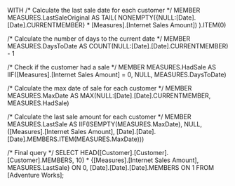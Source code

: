 WITH 
/* Calculate the last sale date for each customer */
MEMBER MEASURES.LastSaleOriginal AS 
TAIL(
    NONEMPTY({NULL:[Date].[Date].CURRENTMEMBER} * [Measures].[Internet Sales Amount])
).ITEM(0)

/* Calculate the number of days to the current date */
MEMBER MEASURES.DaysToDate AS 
COUNT(NULL:[Date].[Date].CURRENTMEMBER) - 1

/* Check if the customer had a sale */
MEMBER MEASURES.HadSale AS 
IIF([Measures].[Internet Sales Amount] = 0, NULL, MEASURES.DaysToDate)

/* Calculate the max date of sale for each customer */
MEMBER MEASURES.MaxDate AS 
MAX(NULL:[Date].[Date].CURRENTMEMBER, MEASURES.HadSale)

/* Calculate the last sale amount for each customer */
MEMBER MEASURES.LastSale AS 
IIF(ISEMPTY(MEASURES.MaxDate), NULL, 
    ([Measures].[Internet Sales Amount],
     [Date].[Date].[Date].MEMBERS.ITEM(MEASURES.MaxDate)))

/* Final query */
SELECT 
HEAD([Customer].[Customer].[Customer].MEMBERS, 10)
*
{[Measures].[Internet Sales Amount], MEASURES.LastSale} 
ON 0,
[Date].[Date].[Date].MEMBERS
ON 1
FROM [Adventure Works];